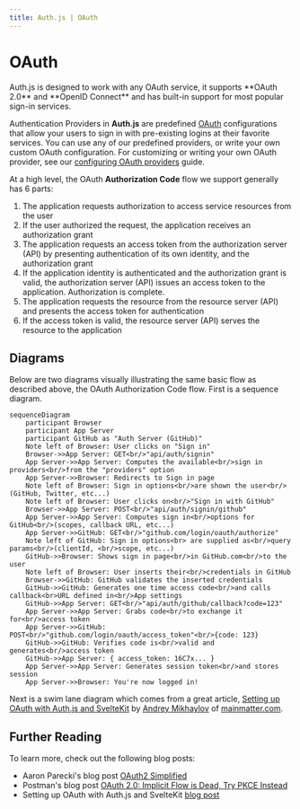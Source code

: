 ```yaml
---
title: Auth.js | OAuth
---
```



# OAuth

<Callout>
  Auth.js is designed to work with any OAuth service, it supports **OAuth 2.0**
  and **OpenID Connect** and has built-in support for most popular sign-in
  services.
</Callout>

Authentication Providers in **Auth.js** are predefined [OAuth](https://oauth.net/2/) configurations that allow your users to sign in with pre-existing logins at their favorite services. You can use any of our predefined providers, or write your own custom OAuth configuration. For customizing or writing your own OAuth provider, see our [configuring OAuth providers](/guides/configuring-oauth-providers) guide.

At a high level, the OAuth **Authorization Code** flow we support generally has 6 parts:

1. The application requests authorization to access service resources from the user
2. If the user authorized the request, the application receives an authorization grant
3. The application requests an access token from the authorization server (API) by presenting authentication of its own identity, and the authorization grant
4. If the application identity is authenticated and the authorization grant is valid, the authorization server (API) issues an access token to the application. Authorization is complete.
5. The application requests the resource from the resource server (API) and presents the access token for authentication
6. If the access token is valid, the resource server (API) serves the resource to the application

## Diagrams

Below are two diagrams visually illustrating the same basic flow as described above, the OAuth Authorization Code flow. First is a sequence diagram.

```mermaid
sequenceDiagram
    participant Browser
    participant App Server
    participant GitHub as "Auth Server (GitHub)"
    Note left of Browser: User clicks on "Sign in"
    Browser->>App Server: GET<br/>"api/auth/signin"
    App Server->>App Server: Computes the available<br/>sign in providers<br/>from the "providers" option
    App Server->>Browser: Redirects to Sign in page
    Note left of Browser: Sign in options<br/>are shown the user<br/>(GitHub, Twitter, etc...)
    Note left of Browser: User clicks on<br/>"Sign in with GitHub"
    Browser->>App Server: POST<br/>"api/auth/signin/github"
    App Server->>App Server: Computes sign in<br/>options for GitHub<br/>(scopes, callback URL, etc...)
    App Server->>GitHub: GET<br/>"github.com/login/oauth/authorize"
    Note left of GitHub: Sign in options<br> are supplied as<br/>query params<br/>(clientId, <br/>scope, etc...)
    GitHub->>Browser: Shows sign in page<br/>in GitHub.com<br/>to the user
    Note left of Browser: User inserts their<br/>credentials in GitHub
    Browser->>GitHub: GitHub validates the inserted credentials
    GitHub->>GitHub: Generates one time access code<br/>and calls callback<br>URL defined in<br/>App settings
    GitHub->>App Server: GET<br/>"api/auth/github/callback?code=123"
    App Server->>App Server: Grabs code<br/>to exchange it for<br/>access token
    App Server->>GitHub: POST<br/>"github.com/login/oauth/access_token"<br/>{code: 123}
    GitHub->>GitHub: Verifies code is<br/>valid and generates<br/>access token
    GitHub->>App Server: { access_token: 16C7x... }
    App Server->>App Server: Generates session token<br/>and stores session
    App Server->>Browser: You're now logged in!
```

Next is a swim lane diagram which comes from a great article, [Setting up OAuth with Auth.js and SvelteKit](https://mainmatter.com/blog/2023/11/23/setting-up-oauth-with-auth-js-and-sveltekit/) by [Andrey Mikhaylov](https://lolma.us) of [mainmatter.com](https://mainmatter.com).


<Screenshot src={OAuthDiagram} alt="OAuth Flow Diagram" />

## Further Reading

To learn more, check out the following blog posts:

- Aaron Parecki's blog post [OAuth2 Simplified](https://aaronparecki.com/oauth-2-simplified/)
- Postman's blog post [OAuth 2.0: Implicit Flow is Dead, Try PKCE Instead](https://blog.postman.com/pkce-oauth-how-to/)
- Setting up OAuth with Auth.js and SvelteKit [blog post](https://mainmatter.com/blog/2023/11/23/setting-up-oauth-with-auth-js-and-sveltekit/)
